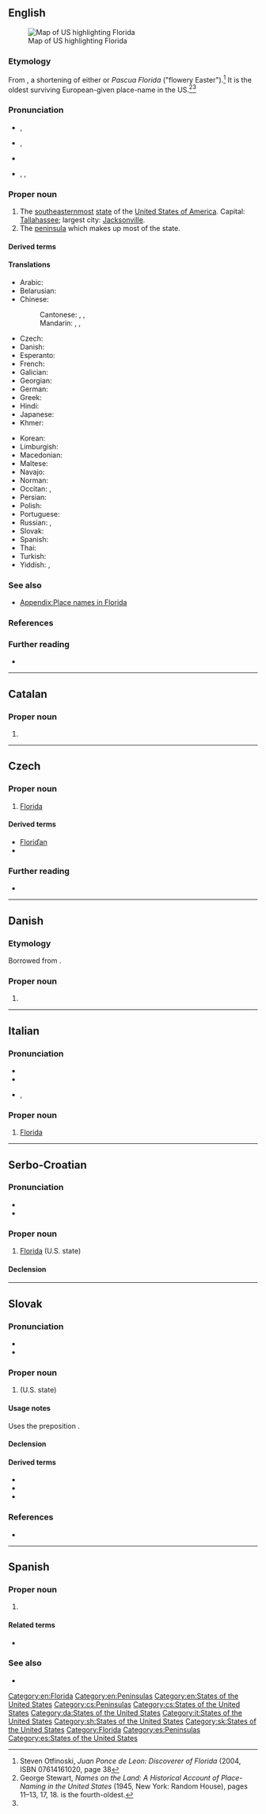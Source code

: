 {{also|florida|Flórida|Flórída}}
==English==
[[Image:Map of USA highlighting Florida.png|thumb|right|Map of US highlighting Florida]]

===Etymology===
From {{etyl|es|en}}, a shortening of either {{m|es|florida|la Florida|the flowery one}} or ''Pascua Florida'' ("flowery Easter").<ref name="PDL">Steven Otfinoski, ''Juan Ponce de Leon: Discoverer of Florida'' (2004, ISBN 07614161020, page 38</ref> It is the oldest surviving European-given place-name in the US.<ref>George Stewart, ''Names on the Land: A Historical Account of Place-Naming in the United States'' (1945, New York: Random House), pages 11–13, 17, 18. {{m|en|Appalachia}} is the fourth-oldest.</ref><ref name="PDL"/>

===Pronunciation===
* {{a|Boston|RP}} {{enPR|flŏrʹ-ĭ-də}}, {{IPA|/ˈflɒɹɪdə/|lang=en}}
* {{a|Canada|GenAm}} {{enPR|flôrʹ-ĭ-də}}, {{IPA|/ˈflɔɹɪdə/|lang=en}}
* {{audio|en-us-Florida.ogg|Audio (US)|lang=en}}
* {{a|New York}}, {{a|Philadelphia}} {{enPR|flärʹ-ĭ-də}}, {{IPA|/ˈflɑɹɪdə/|lang=en}}

===Proper noun===
{{en-proper noun}}

# The [[southeasternmost]] [[state]] of the [[United States of America]]. Capital: [[Tallahassee]]; largest city: [[Jacksonville]].
# The [[peninsula]] which makes up most of the state.

====Derived terms====
{{der3|lang=en
|FL
|Fla.
|Floribbean
|Florida anise
|Florida Keys
|Florida room
|Floridian
|Floridization
}}

====Translations====
{{trans-top|US state}}
* Arabic: {{t|ar|فْلُورِيدَا|f|tr=flurīdā}}
* Belarusian: {{t|be|Флары́да|f|sc=Cyrl}}
* Chinese:
*: Cantonese: {{t|yue|佛羅里達}}, {{t|yue|佛罗里达|tr=fat6 lo4 lei5 daat6|sc=Hani}}, {{t|yue|佛州|tr=fat6 zau1}}
*: Mandarin: {{t+|cmn|佛羅里達|sc=Hani}}, {{t+|cmn|佛罗里达|tr=Fóluólǐdá|sc=Hani}}, {{t|cmn|佛州|tr=Fózhōu}}
* Czech: {{t+|cs|Florida|f}}
* Danish: {{t|da|Florida}}
* Esperanto: {{t|eo|Florido}}
* French: {{t+|fr|Floride|f}}
* Galician: {{t+|gl|Florida|f}}
* Georgian: {{t|ka|ფლორიდა|sc=Geor}}
* German: {{t+|de|Florida}}
* Greek: {{t+|el|Φλόριντα|f}}
* Hindi: {{t|hi|फ्लोरिडा|tr=phlōriḍā}}
* Japanese: {{t|ja|フロリダ州|tr=Furórida-shū}}
* Khmer: {{t|km|រដ្ឋផ្លរីដា|tr=roat plɔɔriidaa}}
{{trans-mid}}
* Korean: {{t|ko|플로리다}}
* Limburgish: {{t|li|Florida}}
* Macedonian: {{t|mk|Флори́да|f}}
* Maltese: {{t|mt|Florida}}
* Navajo: {{t|nv|Gah Bikeeʼ Taah Yíʼáhí}}
* Norman: {{t|nrf|Floride|f}}
* Occitan: {{t+|oc|Florida|f}}, {{t+|oc|Florida|f}}
* Persian: {{t+|fa|فلوریدا|tr=Feloridâ|sc=fa-Arab}}
* Polish: {{t+|pl|Floryda|f}}
* Portuguese: {{t+|pt|Flórida|f}}
* Russian: {{t+|ru|Флори́да|f}}, {{t+|ru|Фло́рида|f}}
* Slovak: {{t|sk|Florida|f}}
* Spanish: {{t+|es|Florida|f}}
* Thai: {{t|th|ฟลอริดา}}
* Turkish: {{t|tr|Florida}}
* Yiddish: {{t|yi|פֿלאָרידאַ}}, {{t|yi|פֿלאָרידע}}
{{trans-bottom}}

===See also===
* [[Appendix:Place names in Florida]]

===References===
<references/>

===Further reading===
* {{pedialite}}

[[Category:en:Florida]]
[[Category:en:Peninsulas]]
[[Category:en:States of the United States]]

----

==Catalan==

===Proper noun===
{{ca-proper noun|f}}

# {{l|en|Florida}}

----

==Czech==

===Proper noun===
{{cs-proper noun|g=f}}

# [[#English|Florida]]

====Derived terms====
* [[Floriďan]]
* {{l|cs|floridský}}

===Further reading===
* {{R:KNLA}}

[[Category:cs:Peninsulas]]
[[Category:cs:States of the United States]]

----

==Danish==
{{wikipedia|lang=da}}

===Etymology===
Borrowed from {{bor|da|en|Florida|notext=1}}.

===Proper noun===
{{head|da|proper noun|genitive|Floridas}}

# {{l|en|Florida}}

[[Category:da:States of the United States]]

----

==Italian==
{{wikipedia|lang=it}}

===Pronunciation===
* {{IPA|/ˈflɔ.ri.da/|/floˈri.da/|lang=it}}
* {{rhymes|ɔrida|ida|lang=it}}
* {{hyphenation|Flò|ri|da|lang=it}}, {{hyphenation|nocaption=1|Flo|rì|da|lang=it}}

===Proper noun===
{{it-proper noun|f}}

# [[#English|Florida]]

[[Category:it:States of the United States]]

----

==Serbo-Croatian==

===Pronunciation===
* {{IPA|/flǒrida/|lang=sh}}
* {{hyphenation|Flo|ri|da|lang=sh}}

===Proper noun===
{{sh-proper noun|g=f|head=Flòrida}}

# [[#English|Florida]] (U.S. state)

====Declension====
{{sh-decl-noun-unc
|Florida
|Floride
|Floridi
|Floridu
|Florido
|Floridi
|Floridom
}}

[[Category:sh:States of the United States]]

----

==Slovak==

===Pronunciation===
* {{IPA|/ˈflo.ri.da/|lang=sk}}
* {{hyphenation|Flo|ri|da|lang=sk}}

===Proper noun===
{{sk-proper noun|g=f|gen=Floridy|decl=žena}}

# {{l|en|Florida}} (U.S. state)

====Usage notes====
Uses the preposition {{l|sk|na}}.

====Declension====
{{sk-decl-noun-sg|Florida|Floridy|Floride|Floridu|Floride|Floridou}}

====Derived terms====
* {{l|sk|Floriďan|g=m}}
* {{l|sk|Floriďanka|g=f}}
* {{l|sk|floridský}}

===References===
* {{R:SDK}}

[[Category:sk:States of the United States]]

----

==Spanish==

===Proper noun===
{{es-proper noun|f}}

# {{l|en|Florida}}

====Related terms====
* {{l|es|floridano}}

===See also===
* {{pedialite|lang=es}}

[[Category:Florida]]

[[Category:es:Peninsulas]]
[[Category:es:States of the United States]]